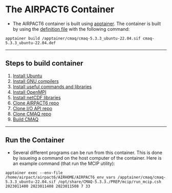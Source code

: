 # The AIRPACT6 Container {.unnumbered}

- The AIRPACT6 container is built using [apptainer](https://apptainer.org). The container is built by using the [definition file](../dev/apptainer/cmaqv5.3.3_ubuntu22.04.def) with the following command:

```
apptainer build /apptainer/cmaq/cmaq-5.3.3_ubuntu-22.04.sif cmaq-5.3.3_ubuntu-22.04.def
```

---

## Steps to build container

1. [Install Ubuntu](ubuntu.qmd)
2. [Install GNU compilers](gnu_compilers.qmd)
3. [Install useful commands and libraries](useful.qmd)
4. [Install OpenMPI](openmpi.qmd)
5. [Install netCDF libraries](netcdf.qmd)
6. [Clone AIRPACT6 repo](airpact6.qmd)
7. [Clone I/O API repo](ioapi.qmd)
8. [Clone CMAQ repo](cmaq.qmd)
9. [Build CMAQ](build_cmaq.qmd)

---

## Run the Container

- Several different programs can be run from this container. This is done by issueing a command on the host computer of the container. Here is an example command (that run the MCIP utility):

```
apptainer exec --env-file /home/airpact/airpact6/AIRHOME/AIRPACT6_env_vars /apptainer/cmaq/cmaq-5.3.3_ubuntu-22.04.sif /opt/share/CMAQ-5.3.3./PREP/mcip/run_mcip.csh 2023011400 2023011408 2023011508 7 33
```